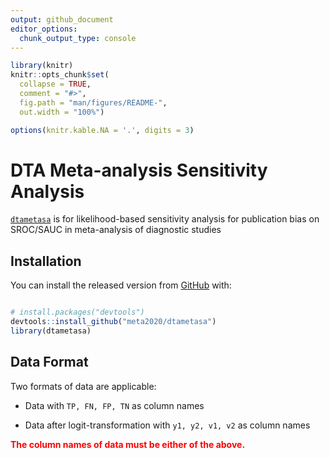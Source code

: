 ```yaml
---
output: github_document
editor_options: 
  chunk_output_type: console
---
```


<!-- README.md is generated from README.Rmd. Please edit that file -->

```r
library(knitr)
knitr::opts_chunk$set(
  collapse = TRUE,
  comment = "#>",
  fig.path = "man/figures/README-",
  out.width = "100%")

options(knitr.kable.NA = '.', digits = 3)
```

# DTA Meta-analysis Sensitivity Analysis

<!-- badges: start -->
<!-- badges: end -->

[`dtametasa`](https://meta2020.github.io/dtametasa/) is for likelihood-based sensitivity analysis for publication bias on SROC/SAUC in meta-analysis of diagnostic studies

## Installation

You can install the released version from [GitHub](https://github.com/meta2020/dtametasa) with:

``` r

# install.packages("devtools")
devtools::install_github("meta2020/dtametasa")
library(dtametasa)

```
## Data Format

Two formats of data are applicable:

  - Data with `TP, FN, FP, TN` as column names

  - Data after logit-transformation with `y1, y2, v1, v2` as column names

<span style="color:red">**The column names of data must be either of the above.**</span>


<!-- ## Example -->

<!-- This is an example which shows you how to solve a common problem.  -->

<!-- To take the data `IVD` as example, print the first several lines of data.  -->

<!-- ```{r} -->
<!-- ## Load package -->

<!-- library(dtametasa) -->

<!-- ## Load data -->

<!-- data(IVD) -->
<!-- kable(head(IVD)) -->


<!-- data(IVD2) -->
<!-- kable(head(IVD2)) -->
<!-- ``` -->

<!-- ### Main function 1: dtametasa.fc -->

<!-- This function need to pre-specify the c contrast in the selection function.  -->

<!-- ##### 1. Given a certain selection probability $p$, say, $p = 0.7$, we can get the estimation as follows. -->


<!-- ```{r} -->
<!-- ## Use default parameters setting -->
<!-- ## Print parameters' estimates -->

<!-- (sa1 <- dtametasa.fc(IVD, p = 0.7, b.interval = c(0, 2))) -->

<!-- ## If we change b.interval -->

<!-- (sa1 <- dtametasa.fc(IVD, p = 0.7, b.interval = c(0, 5))) -->

<!-- ## Use str() to get full results list -->

<!-- # str(sa1) -->

<!-- ``` -->

<!-- ##### 2. Given a series of selection probabilities, say, $p = 1, 0.9, 0,8, ...,0.1$.  -->

<!-- Attention: **$p$ must greater than 0 and cannot equal to 0. ($p>0$).** -->


<!-- ```{r} -->

<!-- ## Set p vectors -->

<!-- p.seq <- seq(1, 0.1, -0.1) -->

<!-- ## Get estimations for each p in p.seq vector -->

<!-- est1 <- sapply(p.seq, function(p) dtametasa.fc(IVD, p, b.interval = c(0, 2))$par.all) -->

<!-- ## Print estimation -->

<!-- colnames(est1)<- paste0("p = ", p.seq) -->
<!-- kable(est1) -->
<!-- ``` -->

<!-- ### Main function 2: dtametasa.rc -->

<!-- This function do not need to pre-specify the c contrast in the selection function.  -->

<!-- ##### 1. Given a certain selection probability $p$, say, $p = 0.7$, we can get the estimation as follows. -->

<!-- ```{r} -->
<!-- ## Use default parameters setting -->
<!-- ## Print parameters' estimates -->

<!-- (sa2 <- dtametasa.rc(IVD, p = 0.7)) -->

<!-- ## To get full results list -->

<!-- # str(sa2) -->
<!-- ``` -->

<!-- ##### 2. Given a series of selection probabilities, say, $p = 1, 0.9, 0,8, ...,0.1$.  -->

<!-- Attention: **$p$ must greater than 0 and cannot equal to 0. ($p>0$).** -->

<!-- ```{r} -->
<!-- ## Set p vectors -->

<!-- p.seq <- seq(1, 0.1, -0.1) -->

<!-- ## Get estimations for each p in p.seq vector -->

<!-- est2 <- sapply(p.seq, function(p) dtametasa.rc(IVD, p, b.interval = c(0, 2))$par.all) -->

<!-- ## Print estimation -->

<!-- colnames(est2)<- paste0("p = ", p.seq) -->
<!-- kable(est2) -->
<!-- ``` -->

<!-- ### Plot sroc -->

<!-- ##### 1. Single sroc -->

<!-- ```{r, fig.height=5, fig.width=10} -->
<!-- par(mfrow = c(1,2)) -->

<!-- ## This is the standard method: Reistma model -->
<!-- ## Without taking publication bias (PB) into consideration -->

<!-- library(mada) -->
<!-- fit <- reitsma(IVD, correction.control = "all", method = "ml") -->
<!-- plot(sroc(fit, type = "naive"), type = "l", ylim = c(0,1), xlim = c(0,1), col = "red") -->

<!-- ## Extact the estimation from Reistma model -->

<!-- par0 <- c(c(1,-1)*fit$coefficients, sqrt(fit$Psi[c(1,4)]), -fit$Psi[2]/prod(sqrt(fit$Psi[c(1,4)]))) -->

<!-- ## Add sroc -->
<!-- sroc.vec(sa1, add = TRUE, sroc.col = "black", sroc.lty = 1, spoint.pch = 1, spoint.col = "black") -->
<!-- with(IVD, points(FP/(FP+TN), TP/(TP+FN), pch = 4, cex = 0.5)) -->
<!-- legend("bottomright", c("Reistma", "dtametasa.fc", "IVD"),  -->
<!--        col = c("red", "black", "black"), lty = c(1,2, 0), pch = c(19,1, 4)) -->
<!-- title("When selection prob = 0.7, c1 = c2") -->



<!-- sroc.vec(par0, sroc.col = "red", spoint.col ="red") -->

<!-- ## Add sroc -->
<!-- sroc.vec(sa2, add = TRUE, sroc.col = "darkgray", sroc.lty = 1, spoint.col = "darkgray") -->

<!-- with(IVD, points(FP/(FP+TN), TP/(TP+FN), pch = 4, cex = 0.5)) -->
<!-- legend("bottomright", c("Reistma", "dtametasa.rc", "IVD"),  -->
<!--        col = c("red", "darkgray", "black"), lty = c(1, 2, 0), pch = c(19,19, 4)) -->
<!-- title("When selection prob = 0.7, estimate c1 c2") -->

<!-- par(mfrow = c(1,1)) -->

<!-- ``` -->

<!-- ##### 2. Multiple sroc -->

<!-- ```{r, fig.height=5, fig.width=10} -->
<!-- ## p vector and model -->

<!-- p.seq <- seq(1, 0.1, -0.1) -->
<!-- est1 <- sapply(p.seq, function(p) dtametasa.fc(IVD, p)$par) -->
<!-- est2 <- sapply(p.seq, function(p) dtametasa.rc(IVD, p)$par) -->

<!-- ## Plot multiple sroc -->
<!-- par(mfrow = c(1,2)) -->

<!-- sroc.mat(est1[1:5, ]) -->
<!-- sroc.vec(par0, add = TRUE, sroc.col = "red") -->
<!-- title("dtametasa.fc") -->

<!-- sroc.mat(est1[1:5, ]) -->
<!-- sroc.vec(par0, add = TRUE, sroc.col = "red") -->
<!-- title("dtametasa.rc") -->


<!-- par(mfrow = c(1,1)) -->


<!-- ``` -->

<!-- ### Calculate sAUC and confident interval -->


<!-- #### 1. Single sroc with CI -->

<!-- ```{r, fig.width=12, fig.height=6} -->

<!-- ## Use parameter vector -->
<!-- sa1 <- dtametasa.fc(IVD, p = 0.5, b.interval = c(0, 2)) -->
<!-- sa2 <- dtametasa.rc(IVD, p = 0.5, b.interval = c(0, 2)) -->

<!-- par(mfrow = c(1,2)) -->

<!-- sroc.vec(sa1) -->
<!-- title("dtametasa.fc") -->
<!-- sroc.vec(sa2) -->
<!-- title("dtametasa.rc") -->

<!-- par(mfrow = c(1,1)) -->


<!-- ``` -->


<!-- #### 2. Multiple sAUC -->

<!-- ```{r} -->


<!-- p.seq <- seq(1, 0.1, -0.1) -->

<!-- sauc1 <- sapply(p.seq, function(p) dtametasa.fc(IVD, p)$sauc.ci) -->
<!-- sauc2 <- sapply(p.seq, function(p) dtametasa.rc(IVD, p)$sauc.ci) -->

<!-- colnames(sauc1)<- paste0("p = ", p.seq) -->
<!-- kable(sauc1) -->

<!-- colnames(sauc2)<- paste0("p = ", p.seq) -->
<!-- kable(sauc2) -->
<!-- ``` -->

<!-- #### 4. Plot sAUC -->

<!-- This is an example of how to plot sAUC and CI. In analysis, please set `B = 1000` and then reproduce the plots. -->


<!-- ```{r, fig.height=5, fig.width=10} -->
<!-- par(mfrow = c(1,2)) -->

<!-- ## Use matplot to plot the sAUC and CI -->

<!-- matplot(t(sauc1), type = "b", lty = c(1,2,2),  -->
<!--         pch = 19, col = c("black", "grey", "grey"), -->
<!--         xlab = "p", ylab = "sAUC", -->
<!--         ylim = c(0,1), -->
<!--         xaxt = "n") -->
<!-- axis(1, at = 1:10, labels = p.seq) -->
<!-- title("dtametasa.fc") -->

<!-- matplot(t(sauc2), type = "b", lty = c(1,2,2),  -->
<!--         pch = 19, col = c("black", "grey", "grey"), -->
<!--         xlab = "p", ylab = "sAUC", -->
<!--         ylim = c(0,1), -->
<!--         xaxt = "n") -->
<!-- axis(1, at = 1:10, labels = p.seq) -->
<!-- title("dtametasa.rc") -->

<!-- par(mfrow = c(1,1)) -->

<!-- ``` -->


